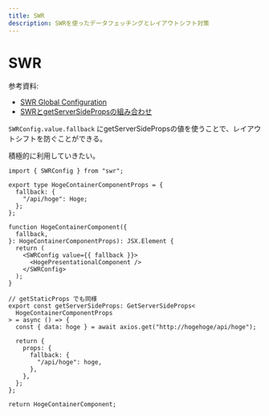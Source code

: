 ```yaml
---
title: SWR
description: SWRを使ったデータフェッチングとレイアウトシフト対策
---
```


# SWR

参考資料:
- [SWR Global Configuration](https://swr.vercel.app/ja/docs/global-configuration)
- [SWRとgetServerSidePropsの組み合わせ](https://kk-web.link/blog/20220629)

`SWRConfig.value.fallback` にgetServerSidePropsの値を使うことで、レイアウトシフトを防ぐことができる。

積極的に利用していきたい。

```tsx
import { SWRConfig } from "swr";

export type HogeContainerComponentProps = {
  fallback: {
    "/api/hoge": Hoge;
  };
};

function HogeContainerComponent({
  fallback,
}: HogeContainerComponentProps): JSX.Element {
  return (
    <SWRConfig value={{ fallback }}>
      <HogePresentationalComponent />
    </SWRConfig>
  );
}

// getStaticProps でも同様
export const getServerSideProps: GetServerSideProps<
  HogeContainerComponentProps
> = async () => {
  const { data: hoge } = await axios.get("http://hogehoge/api/hoge");

  return {
    props: {
      fallback: {
        "/api/hoge": hoge,
      },
    },
  };
};

return HogeContainerComponent;
```
